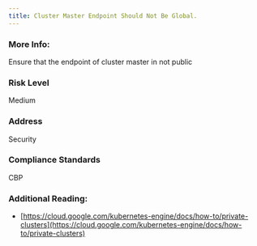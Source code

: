 ```yaml
---
title: Cluster Master Endpoint Should Not Be Global.
---
```


### More Info:

Ensure that the endpoint of cluster master in not public

### Risk Level

Medium

### Address

Security

### Compliance Standards

CBP

### Additional Reading:

- [https://cloud.google.com/kubernetes-engine/docs/how-to/private-clusters](https://cloud.google.com/kubernetes-engine/docs/how-to/private-clusters)
